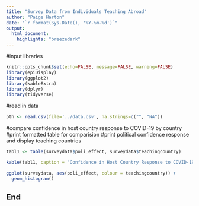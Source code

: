 ```yaml
---
title: "Survey Data from Individuals Teaching Abroad"
author: "Paige Harton"
date: "`r format(Sys.Date(), '%Y-%m-%d')`"
output: 
  html_document:
    highlights: "breezedark"
---
```


#input libraries
```r

knitr::opts_chunk$set(echo=FALSE, message=FALSE, warning=FALSE)
library(epiDisplay)
library(ggplot2)
library(kableExtra)
library(dplyr)
library(tidyverse)
```

#read in data

```r
pth <- read.csv(file='../data.csv', na.strings=c("", "NA"))
```

#compare confidence in host country response to COVID-19 by country
#print formatted table for comparision
#print political confidence response and display teaching countries
```r
tabl1 <- table(surveydata$poli_effect, surveydata$teachingcountry)

kable(tabl1, caption = "Confidence in Host Country Response to COVID-19 by Country") %>% kable_styling(bootstrap_options = c("striped", "hover"))

ggplot(surveydata, aes(poli_effect, colour = teachingcountry)) + 
  geom_histogram()
```

## End
